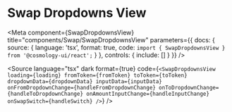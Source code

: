 

# Swap Dropdowns View

<Meta
  component={SwapDropdownsView}
  title="components/Swap/SwapDropdownsView"
  parameters={{
    docs: {
      source: {
        language: 'tsx',
        format: true,
        code: `import { SwapDropdownsView } from '@cosmology-ui/react';`
      }
    },
    controls: {
      include: []
    }
  }}
/>

<Canvas withSource="close">
  <Story story={SwapDropdownsViewStory} />
</Canvas>

<ArgsTable of={SwapDropdownsView} />

<Source
  language="tsx"
  dark
  format={true}
  code={`
      <SwapDropdownsView
        loading={loading}
        fromToken={fromToken}
        toToken={toToken}
        dropdownData={dropdownData}
        inputData={inputData}
        onFromDropdownChange={handleFromDropdownChange}
        onToDropdownChange={handleToDropdownChange}
        onAmountInputChange={handleInputChange}
        onSwapSwitch={handleSwitch}
      />
  `}
/>
